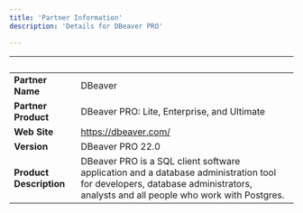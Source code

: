 ```yaml
---
title: 'Partner Information'
description: 'Details for DBeaver PRO'

---
```

| &nbsp;     | &nbsp; |
| ----------- | ----------- |
| **Partner Name**      | DBeaver       |
| **Partner Product**   | DBeaver PRO: Lite, Enterprise, and Ultimate      |
| **Web Site**      | https://dbeaver.com/     |
| **Version**   | DBeaver PRO 22.0       |
| **Product Description**      |   DBeaver PRO is a SQL client software application and a database administration tool for developers, database administrators, analysts and all people who work with Postgres.    |
